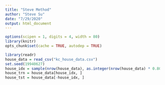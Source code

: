 ```yaml
---
title: "Steve Method"
author: "Steve Su"
date: "7/29/2020"
output: html_document
---
```


```r
options(scipen = 1, digits = 4, width = 80)
library(knitr)
opts_chunk$set(cache = TRUE, autodep = TRUE)
```


```r
library(readr)
house_data = read_csv("kc_house_data.csv")
set.seed(19940627)
house_idx = sample(nrow(house_data), as.integer(nrow(house_data) * 0.80))
house_trn = house_data[house_idx, ]
house_tst = house_data[-house_idx, ]
```
